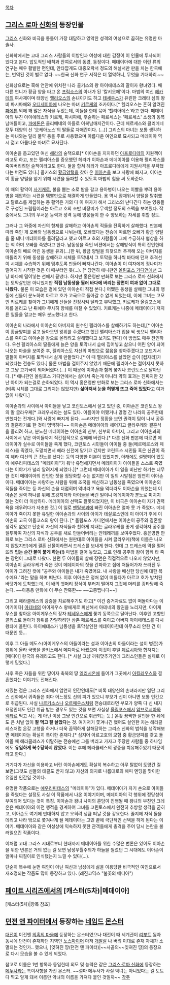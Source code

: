[[목차]]

== [[그리스 로마 신화]]의 등장인물 ==
[[그리스]] 신화와 비극을 통틀어 가장 대담하고 영악한 성격의 여성으로 꼽히는 유명한 마술사.

신화학에서는 고대 그리스 사람들의 이방인과 여성에 대한 감정이 이 인물에 투사되어 있다고 본다. 압도적인 배척과 잔여로서의 동경, 동정이다. 메데이아에 대한 이런 류의 연구는 매우 활발한 편인데, 안타깝게도 대중오락서 정도의 해설서만 판을 치는 한국에는, 번역된 것이 별로 없다. ~~한국 신화 연구 서적은 더 열악하니, 무엇을 기대하리.~~ 

신화상으로는 흑해 연안에 위치한 나라 콜키스의 왕 아이에테스의 딸이자 왕녀였다. 배다른 언니가 황금 양을 타고 온 [[프릭소스]]의 아내가 된 '칼키오페'이다. 마법의 여신 [[헤카테]]의 여사제이며 태양신 [[헬리오스]]의 손녀이기도 하고 [[테세우스]]가 유린한 크레타 섬의 왕비 파시파에와 [[오디세이아]]에 나오는 마녀 [[키르케]]의 조카이다.[* 헬리오스는 흔히 알려진 [[파에톤]] 외에 꽤 많은 자식을 두었는데, 이들을 한데 묶어 '헬리아데스'라고 한다. 메데이아의 부친 아이에테스와 키르케, 파시파에, 후술하는 페르세스는 '페르세스' 소생의 동복남매들이고, [[파에톤]]은 클리메네의 아들로 이복남매지간이다. 근데 페르세스와 클리메네 모두 대양의 신 '오케아노스'의 딸들로 자매간이다. (...)] 
그리스의 마녀는 보통 생각하는 마녀와는 달리 물약 등을 주로 사용했으며 아름다운 여인으로 묘사되고 메데이아 역시 젊고 아름다운 마녀로 묘사된다.

이아손을 돕고있던 여신 [[헤라]]의 술책으로[* 이아손을 지지하던 [[아프로디테]]의 지원책이라고도 하고, 또는 펠리아스를 증오했던 헤라가 이아손과 메데이아를 이용해 펠리아스를 죽여버리려던 술책이라고도 한다. 둘을 합쳐 헤라가 아프로디테에게 지원사격을 부탁했다는 버전도 있다.] 콜키스의 [[황금양털]]을 찾아 온 [[이아손]]을 보고 사랑에 빠지고, 이아손이 황금 양털을 얻기 위해 시련을 돌파할 수 있도록 마법의 힘을 써 도와준다. 

이 때의 활약이 [[사기캐]]로, 불을 뿜는 소로 밭을 갈고 용아병이 나오는 이빨을 뿌려 용아병을 제압하는 시련을 템빨만으로 해결하게 만들었다. 용 역시 잠재워서 양털을 탈취했고 탈로스를 제압하는 등 활약은 거의 다 이 여자가 해서 그리스의 난다긴다 하는 영웅들로 구성된 드림팀이라는 아르고 호의 초반 비장미가 무색할 정도의 스펙을 보여줬다. 작중에서도 그녀의 무서운 능력과 성격 등에 영웅들이 한 수 양보하는 자세를 취할 정도.

그러나 그 와중에 자신의 형제를 살해하고 이아손의 적들을 잔혹하게 살해했다. 판본에 따라 죽인 게 오빠와 남동생으로 나뉘는데, 오빠였다는 전승에 따르면 오빠가 황금 양털을 줄 테니 메데이아를 돌려달라고 했고 아르고 호의 사람들이 그에 수긍하자 협상을 하는 척 하며 오빠를 죽였다고 한다. 남동생을 죽인 버젼에서는 살해방식이 특히 잔인한데 이아손의 배로 어린 동생을 유괴(…)한 뒤, 황금 양털을 되찾으러 추격해 오는 아버지를 따돌리기 위해 동생을 살해하고 시체를 토막내서 그 토막을 하나씩 바다에 던져 추격선이 시체를 수습하기 위해 멈추도록 만들어 빠져나간다. 이아손이 이 여자에게 정나미가 떨어지기 시작한 것은 이 때부터인 듯(…). [* 당연히 애니판인 [[올림포스 가디언]]에선 그냥 바다에 밀어넣는 선에서 끝냈다. 하지만 홍은영판 만화로 보는 그리스 로마 신화에서는 토막살인은 아니었지만 '''직접 남동생을 찔러 바다에 버리는 장면이 여과 없이 그대로 나왔다.''' 물론 이 모습은 곁에 있던 이아손이 직접 본다.] 
어쨌든 동생을 살해한 그녀의 행동에 신들이 분노하여 아르고 호가 고국으로 돌아갈 수 없게 되었는데, 이에 그녀는 고모인 키르케를 찾아가 그녀에게 신들을 진정시켜 달라고 부탁했고, 키르케가 올림포스에 제를 올리고 난 뒤에야 무사히 항해를 마칠 수 있었다. 키르케는 나중에 메데이아가 저지른 일들을 알고는 매우 분노했다고 한다.

이아손의 나라에서 이아손의 아버지의 원수인 펠리아스를 살해하기도 하는데,[* 이아손이 황금양피를 갖고 돌아오면 왕위를 주겠다고 했던 펠리아스가 입을 싹 씻으니 펠리아스를 죽이고 이아손을 왕으로 올리려고 살해했다고 보기도 한다] 이 방법도 매우 잔인하다. 우선 펠리아스의 딸들에게 늙은 양을 토막내서 솥에 집어넣고 삶으니 어린 양이 되어 나오는 마술을 보여준 후, 펠리아스도 자신의 마법으로 젊음을 찾아주겠다고 꼬드겨서 딸들이 아버지를 토막내서 삶게 만들었다.[* 이 때 펠리아스를 삶았던 솥이 [컵자리]가 되었다는 전승도 있다.] 물론 마법을 걸어주지 않았기 때문에 펠리아스는 젊어지지 못하고 그냥 고기국이 되어버렸다.(...) 이 때문에 이아손과 함께 쫓겨나 코린토스로 달아난다. [* 애니판인 올림포스 가디언에서는 삶아서 죽는게 아니라 약의 효과는 진짜지만 갓난 아이가 되는걸로 순화되었다. 이 역시 홍은영판 만화로 보는 그리스 로마 신화에서는 (비록 시체를 그대로 그리지는 않았지만) '''삶아져서 눈을 허옇게 뜨고 죽어 있었다'''고 여과 없이 나왔다.]

이아손과의 사이에서 아이들을 낳고 코린토스에서 살고 있던 중, 이아손은 코린토스 왕의 딸 글라우케[* 크레우사라는 설도 있다. 이름이야 어쨌거나 망명 간 나라의 공주한테 반했다는 전개다.]와 사랑에 빠지게 된다. ~~라지만 정황을 보면 권력이 탐이 나서 공주와 결혼하기로 한 것이 명백하다~~ 이아손은 메데이아와 헤어지고 글라우케와 결혼식을 올리려 하고, 분노한 메데이아는 이아손의 신부, 신부의 아버지, 그리고 이아손과의 사이에서 낳은 아이들까지 직간접적으로 살해해 버린다.[* 다른 신화 판본에 따르면 메데이아가 실수로 아이들을 죽게 했다, 코린토스 시민들이 아이들 중 둘(메르메로스와 페레스)을 죽였다, 도망치면서 헤라 신전에 맡기고 갔지만 코린토스 시민들 혹은 신관이 죽여 헤라 여신의 큰 진노를 샀다는 등의 다양한 이본이 있었지만, 아래에도 설명되어 있듯이 에우리피데스의 "메데이아"가 워낙 유명해지면서 메데이아가 아이들을 스스로 죽였다는 이야기가 널리 알려지게 되었다.][* 그런데 메데이아가 이 일을 비난만 하기는 너무한 것이 메데이아의 잔인한 짓을 정당화할 수는 없지만 이 일의 시발점은 엄연히 이아손이다. 메데이아는 사랑하는 사람을 위해 조국을 배신하고 남동생을 죽였으며 이아손의 적들을 죽이는 등 자신의 손을 더럽히며 악녀라고 욕을 먹더라도 이아손을 위했는데 이아손은 권력 하나를 위해 조강지처와 아이들을 버린 일이니 메데이아가 분노로 미치지 않는 것이 더 이상하다. 메데이아의 선택도 잘못되었지만, 이 비극은 이아손이 자기 권력욕을 채우려다가 자초한 것.] 이 일로 [[멘탈붕괴]]에 빠진 이아손은 얼마 못 가 죽었다. 메데이아가 죽이지 못한 유일한 이아손과의 사이의 아이가 테살로스인데 이 아이가 후에 이아손의 고국 이올코스의 왕이 된다. [* 올림포스 가디언에서는 이아손이 공주와 결혼할 생각도 없었고 단순히 자신의 자식들과 친하게 지내는 글라우케를 좋게 생각하자 공주를 질투하여 자신의 자식과 공주를 새로 만들어버리는 얀데레끼를 보여주었다. 홍은영판 만화로 보는 그리스 로마 신화에서는 원판대로 아이들을 시켜 글라우케(책에 이름은 나오지 않았지만)에게 결혼 선물이라면서 드레스를 보내게 한다. 헌데 그 드레스에 약을 떨어뜨려 '''입는 순간 불이 붙게 하는(!)''' 마법을 걸어 놓았고, 그로 인해 공주와 왕이 함께 타 죽는 장면이 그대로 나왔다. 한편 두 아이들의 살해 장면은 직접적으로 나오지 않았지만, 이아손이 글라우케가 죽은 것이 메데이아의 짓을 간파하고 집에 쳐들어가자 쓰러진 두 아이가 그려진 컷에 "공주와 아이들은 내가 죽였어요. 내 사랑을 배신한 당신에 대한 복수예요."라는 말을 하며 떠난다. 이후 이아손은 정처 없이 떠돌다가 아르고 호가 방치된 바닷가에 도착했는데, 이 배의 뱃머리 장식이 부러져 떨어져 그것에 머리를 강타당해 죽는다. ~~아동용 만화에 이 무슨 잔혹한~~ ~~고증쩝니다~~]

그리고 헤라클레스의 광증을 치료해주기도 하고[* 이건 증거자료도 없이 떠돌아다는 이야기이다] [[아테네]]의 아이게우스 왕에게로 피신해서 아테네의 왕권을 노리지만, 아이게우스를 찾아온 아이게우스의 장자 [[테세우스]]에게 쫓겨 동쪽으로 달아난다. 이후엔 고향인 콜키스로 돌아가 왕위를 찬탈하려던 삼촌 페르세스를 죽이고 아버지 아이에테스를 다시 왕좌에 올린다. 아이에테스가 남동생을 토막살인한 메데이아한테 아무소리 안한 건 이 때문인 듯...

이후 그 아들 메도스(아이게우스의 아들이라는 설과 이아손의 아들이라는 설이 병존)가 왕위에 올라 국명을 콜키스에서 메디아로 바꿨으며 이것이 후일 [[페르시아]]와 합쳐지는 [메디아] 왕국의 유래라고도 한다. [* 사실 그냥 끼워맞추기인데 그리스인들은 실제로 이렇게 믿었다.]

사후 죽은 자들을 위한 땅이자 축복의 땅 [[엘리시온]]에 들어가 그곳에서 [[아킬레우스]]와 결혼했다는 이야기도 전해진다.

재밌는 점은 그리스 신화에서 엄연히 인간인데도[* 비록 태양신의 손녀라지만 일단 그리스 신화에서 귀족들은 죄다 어느정도 신의 피가 있으니 부모가 신이 아니면 보통 인간으로 취급된다. 사실 [[나르키소스]]나 [[오르페우스]]처럼 전승대로라면 부모가 양쪽 다 신 내지 요정인데도 인간 취급 받는 경우도 있는 것을 보면 사실상 [[올림포스]]에서 [[암브로시아]]와 [[넥타르]] 먹고 사는 게 아닌 이상 그냥 인간으로 취급되는 듯.] 온갖 끔찍한 살인을 한 뒤에도 큰 처벌 없이 '''잘 먹고 잘 살았다'''는 것. 여기저기 쫓겨나긴 했어도 살인한 자는 헤라클레스처럼 온갖 고행을 하거나 더욱 끔찍하게 살해당하는 그리스 신화의 법칙을 생각해보면 메데이아는 확실히 특이한 존재다.[* 심지어 아르고호의 모험 중 황금양피를 갖고 돌아올 때 헤라클레스가 이탈하는 전승에선 그를 버리고 가자고 주장한 사람들 중 하나임에도 '''유일하게 복수당하지 않았다'''. 이는 후에 헤라클레스의 광증을 치유해주었기 때문이라고 한다.]

거기다가 자신을 이용하고 버린 이아손에게도 확실히 복수하고 아무 탈없이 도망간 걸 보면(그것도 신들의 태클도 받지 않고) 자신의 의지로 나름대로의 해피 엔딩을 맞이한 유일한 인간일 것이다.

유명한 작품으로는 [[에우리피데스]]의 "메데이아"가 있다. 메데이아가 자기 손으로 아이들을 죽였다는 설정도 사실 이 작품에서 나온 이야기이며, 메데이아의 각 행위에 정당성이 부여되어 있다는 것이 특징. 이아손과 왕녀 사이의 혼담이 진행될 때 왕녀의 부친인 크레온은 메데이아의 이전 행적을 경계하여 그녀를 코린토스에서 완전히 추방할 생각을 굳히고, 이아손도 여기에 반대하지 않고 오히려 냉큼 떠날 것을 강요한다. 졸지에 자식 둘을 데리고 나라 밖으로 쫓겨나게 될 메데이아는 고민 끝에 극단적인 선택을 하게 된다는 이야기. 메데이아와 같은 여성상에 익숙하지 못한 관객들에게 충격을 주어 당시 논란을 불러일으킨 작품이다.

이처럼 고대 그리스 시대로부터 현대까지 메데이아를 위한 수많은 변론은 있어도 이아손을 위한 변론은 거의 없는 걸 보면 남성우월주의가 하늘을 찔렀던 그 시대에도 이아손이 얼마나 찌질이로 인식됐는지 느낄 수 있다(…).

단순히 복수에 눈먼 여인이 아닌 여신과 남성에게 삶을 이용당한 비극적인 여인으로서 재조명되는 작품도 많이 등장하고 있다. (레진코믹스 "불꽃의 메디아")

== [[페이트 시리즈]]에서의 [캐스터(5차)|메데이아] ==
[캐스터(5차)|항목 참조]

== [[던전 앤 파이터]]에서 등장하는 [[네임드]] [[몬스터]] ==
[[대전이]] 이전엔 [[의혹의 마을]]에 등장하는 몬스터였으나 대전이 때 세계관이 [[리부트]] 됨과 동시에 던전이 존재하던 지역인 [[노스마이어]] 마저 [[개발살]] 나 버려 이대로 존재 자체가 소멸되는 것인가.. 했으나, [잊혀진 땅(던전 앤 파이터)|~~사골의~~잊혀진 땅]의 등장으로 다시 모습을 볼 수 있게 되었다.

참고로 이름은 1번 항목과 동일한데 외모 및 능력은 같은 [[그리스·로마 신화]]에 등장하는 [[메두사]]라는 특이사항을 가진 몬스터. ~~설마 메두사가 사실 악녀는 아니었다는 걸 도트 다 찍고 알게 돼서 이름만 악녀의 이름을 가져다 붙인 것일까~~
[[각주]]
